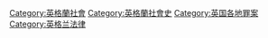 [[Category:英格蘭社會|Category:英格蘭社會]]
[[Category:英格蘭社會史|Category:英格蘭社會史]]
[[Category:英国各地罪案|Category:英国各地罪案]]
[[Category:英格兰法律|Category:英格兰法律]]